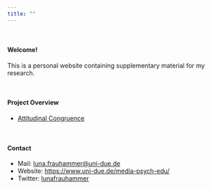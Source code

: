 ```yaml
---
title: ""
---
```


<br>

#### Welcome!


This is a personal website containing supplementary material for my research. 

<br>

#### Project Overview

- [Attitudinal Congruence](https://lunafrauhammer.github.io/Attitudinal_Congruence/)

<br>

#### Contact

- Mail: [luna.frauhammer@uni-due.de](mailto:luna.frauhammer@uni-due.de) <br>
- Website: [https://www.uni-due.de/media-psych-edu/](https://www.uni-due.de/media-psych-edu/) <br>
- Twitter: [lunafrauhammer](https://twitter.com/LunaFrauhammer/)